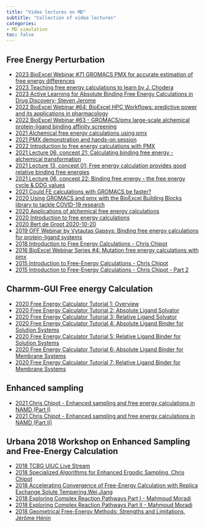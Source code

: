```yaml
---
title: "Video lectures on MD"
subtitle: "Collection of video lectures"
categories:
- MD simulation
toc: false
---
```


## Free Energy Perturbation

* [2023 BioExcel Webinar #71 GROMACS PMX for accurate estimation of free energy differences](https://youtu.be/ZqWdo_2YZdg){target="_blank"}
* [2023 Teaching free energy calculations to learn by J. Chodera](https://youtu.be/NiQYxnKx7kw){target="_blank"}
* [2023 Active Learning for Absolute Binding Free Energy Calculations in Drug Discovery; Steven Jerome](https://youtu.be/boQ5VDYvMKM){target="_blank"}
* [2022 BioExcel Webinar #64: BioExcel HPC Workflows: predictive power and its applications in pharmacology](https://youtu.be/cQVihLZSzfI){target="_blank"}
* [2022 BioExcel Webinar #63 - GROMACS/pmx large-scale alchemical protein-ligand binding affinity screening](https://youtu.be/hXg61gmpQw4){target="_blank"}
* [2021 Alchemical free energy calculations using pmx](https://youtu.be/iweSKUD2YBI){target="_blank"}
* [2021 PMX demonstration and hands-on session](https://youtu.be/NSeiQUwc8-I){target="_blank"}
* [2022 Introduction to free energy calculations with PMX](https://youtu.be/XE-xOhFRJn4){target="_blank"}
* [2021 Lecture 06, concept 21: Calculating binding free energy - alchemical transformation](https://youtu.be/ov0mMvR3wrM){target="_blank"}
* [2021 Lecture 13, concept 01: Free energy calculation provides good relative binding free energies](https://youtu.be/rgN9noKQoVg){target="_blank"}
* [2021 Lecture 06, concept 22: Binding free energy - the free energy cycle & DDG values](https://youtu.be/LJOmgrwncY0){target="_blank"}
* [2021 Could FE calculations with GROMACS be faster?](https://youtu.be/--ldPeGFcGc){target="_blank"}
* [2020 Using GROMACS and pmx with the BioExcel Building Blocks library to tackle COVID-19 research](https://youtu.be/9IYsPH6iaw4){target="_blank"}
* [2020 Applications of alchemical free energy calculations](https://youtu.be/MdaTPYLL2Gs){target="_blank"}
* [2020 Introduction to free energy calculations](https://youtu.be/-FAdiM7PkWc){target="_blank"}
* [2020 Bert de Groot 2020-10-20](https://youtu.be/-RFj4nR62YE){target="_blank"}
* [2019 OFF Webinar by Vytautas Gapsys: Binding free energy calculations for protein-ligand systems](https://youtu.be/hHCUW50cRuA){target="_blank"}
* [2018 Introduction to Free Energy Calculations - Chris Chipot](https://youtu.be/LCKtsR1ijsA){target="_blank"}
* [2016 BioExcel Webinar Series #4: Mutation free energy calculations with pmx](https://youtu.be/tIAzMZP8BlU){target="_blank"}
* [2015 Introduction to Free-Energy Calculations - Chris Chipot](https://youtu.be/zn7Fd6F9lB0){target="_blank"}
* [2015 Introduction to Free-Energy Calculations - Chris Chipot - Part 2](https://youtu.be/WIdZNjZFGRM){target="_blank"}


## Charmm-GUI Free energy Calculation
* [2020 Free Energy Calculator Tutorial 1: Overview](https://youtu.be/AAVrtEX1Ggc){target="_blank"}
* [2020 Free Energy Calculator Tutorial 2: Absolute Ligand Solvator](https://youtu.be/Zfkv84PA1nY){target="_blank"}
* [2020 Free Energy Calculator Tutorial 3: Relative Ligand Solvator](https://youtu.be/B-PwQRqNsoM){target="_blank"}
* [2020 Free Energy Calculator Tutorial 4: Absolute Ligand Binder for Solution Systems](https://youtu.be/b-NXIMlIicM){target="_blank"}
* [2020 Free Energy Calculator Tutorial 5: Relative Ligand Binder for Solution Systems](https://youtu.be/SzCEcdvBVLk){target="_blank"}
* [2020 Free Energy Calculator Tutorial 6: Absolute Ligand Binder for Membrane Systems](https://youtu.be/byVoJ-C_Kpo){target="_blank"}
* [2020 Free Energy Calculator Tutorial 7: Relative Ligand Binder for Membrane Systems](https://youtu.be/5WZc0L-2eLk){target="_blank"}

## Enhanced sampling
* [2021 Chris Chipot - Enhanced sampling and free energy calculations in NAMD (Part I)](https://youtu.be/FHSnQ121hDI){target="_blank"}
* [2021 Chris Chipot - Enhanced sampling and free energy calculations in NAMD (Part II)](https://youtu.be/MIm0MOckdzY){target="_blank"}

## Urbana 2018 Workshop on Enhanced Sampling and Free-Energy Calculation
* [2018 TCBG UIUC Live Stream](https://www.youtube.com/live/PDB1a7wR8KQ?feature=share){target="_blank"}
* [2018 Specialized Algorithms for Enhanced Ergodic Sampling, Chris Chipot](https://www.youtube.com/live/st5XKYuJHQE?feature=share){target="_blank"}
* [2018 Accelerating Convergence of Free-Energy Calculation with Replica Exchange Solute Tempering,Wei Jiang](https://www.youtube.com/live/5w6rRqq2Dhg?feature=share){target="_blank"}
* [2018 Exploring Complex Reaction Pathways Part I - Mahmoud Moradi](https://www.youtube.com/live/ax74TgWY3wA?feature=share){target="_blank"}
* [2018 Exploring Complex Reaction Pathways Part II - Mahmoud Moradi](https://www.youtube.com/live/3hCaeFF05Jc?feature=share){target="_blank"}
* [2018 Geometrical Free-Energy Methods: Strengths and Limitations, Jérôme Hénin](https://www.youtube.com/live/z2C6siB6Qqo?feature=share){target="_blank"}



